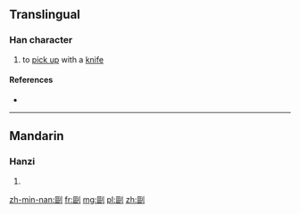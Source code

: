 ==Translingual==

===Han character===
{{Han char|rn=18|rad=刀|as=11|sn=13|four=|canj=尸口中弓 (SRLN), XX尸口中 (XXSRL)|ids=⿰[[區]][[刂]]}}

# to [[pick up]] with a [[knife]]

====References====
* {{Han ref|kx=0143.360|dkj=02163|hdz=10353.030|uh=527E|ud=21118}}

----

==Mandarin==

===Hanzi===
{{cmn-hanzi|pin=[[kōu]] ([[kou1]])|wg=k'ou<sup>1</sup>}}

# {{defn|lang=cmn|sort=刀11}}

[[zh-min-nan:剾]]
[[fr:剾]]
[[mg:剾]]
[[pl:剾]]
[[zh:剾]]